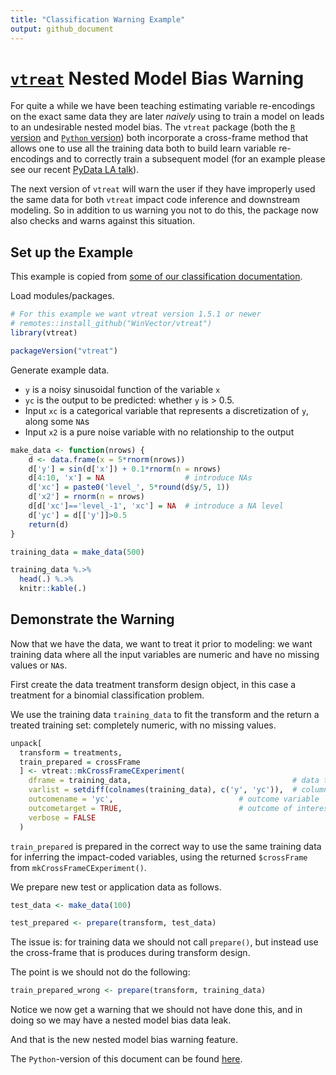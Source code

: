 ```yaml
---
title: "Classification Warning Example"
output: github_document
---
```



# [`vtreat`](https://github.com/WinVector/vtreat) Nested Model Bias Warning

For quite a while we have been teaching estimating variable re-encodings on the exact same data they
are later *naively* using to train a model on leads to an undesirable nested model bias.  The `vtreat`
package (both the [`R` version](https://github.com/WinVector/vtreat) and 
[`Python` version](https://github.com/WinVector/pyvtreat)) both incorporate a cross-frame method
that allows one to use all the training data both to build learn variable re-encodings and to correctly train a subsequent model (for an example please see our recent [PyData LA talk](http://www.win-vector.com/blog/2019/12/pydata-los-angeles-2019-talk-preparing-messy-real-world-data-for-supervised-machine-learning/)).

The next version of `vtreat` will warn the user if they have improperly used the same data for both `vtreat` impact code inference and downstream modeling.  So in addition to us warning you not to do this, the package now also checks and warns against this situation.

## Set up the Example

This example is copied from [some of our classification documentation](https://github.com/WinVector/vtreat/blob/master/Examples/Classification/Classification.md).


Load modules/packages.

```r
# For this example we want vtreat version 1.5.1 or newer
# remotes::install_github("WinVector/vtreat")
library(vtreat)

packageVersion("vtreat")
```

Generate example data. 

* `y` is a noisy sinusoidal function of the variable `x`
* `yc` is the output to be predicted: whether `y` is > 0.5. 
* Input `xc` is a categorical variable that represents a discretization of `y`, along some `NA`s
* Input `x2` is a pure noise variable with no relationship to the output

```r
make_data <- function(nrows) {
    d <- data.frame(x = 5*rnorm(nrows))
    d['y'] = sin(d['x']) + 0.1*rnorm(n = nrows)
    d[4:10, 'x'] = NA                  # introduce NAs
    d['xc'] = paste0('level_', 5*round(d$y/5, 1))
    d['x2'] = rnorm(n = nrows)
    d[d['xc']=='level_-1', 'xc'] = NA  # introduce a NA level
    d['yc'] = d[['y']]>0.5
    return(d)
}

training_data = make_data(500)

training_data %.>%
  head(.) %.>%
  knitr::kable(.)
```


## Demonstrate the Warning

Now that we have the data, we want to treat it prior to modeling: we want training data where all the input variables are numeric and have no missing values or `NA`s.

First create the data treatment transform design object, in this case a treatment for a binomial classification problem.

We use the training data `training_data` to fit the transform and the return a treated training set: completely numeric, with no missing values.

```r
unpack[
  transform = treatments,
  train_prepared = crossFrame
  ] <- vtreat::mkCrossFrameCExperiment(
    dframe = training_data,                                    # data to learn transform from
    varlist = setdiff(colnames(training_data), c('y', 'yc')),  # columns to transform
    outcomename = 'yc',                            # outcome variable
    outcometarget = TRUE,                          # outcome of interest
    verbose = FALSE
  )
```

`train_prepared` is prepared in the correct way to use the same training data for inferring the impact-coded variables, using the returned `$crossFrame` from `mkCrossFrameCExperiment()`.

We prepare new test or application data as follows.

```r
test_data <- make_data(100)

test_prepared <- prepare(transform, test_data)
```

The issue is: for training data we should not call `prepare()`, but instead use the cross-frame
that is produces during transform design.

The point is we should not do the following:

```r
train_prepared_wrong <- prepare(transform, training_data)
```

Notice we now get a warning that we should not have done this, and in doing so we may have a nested model bias data leak.

And that is the new nested model bias warning feature.

The `Python`-version of this document can be found [here](https://github.com/WinVector/pyvtreat/blob/master/Examples/Classification/ClassificationWarningExample.md).

